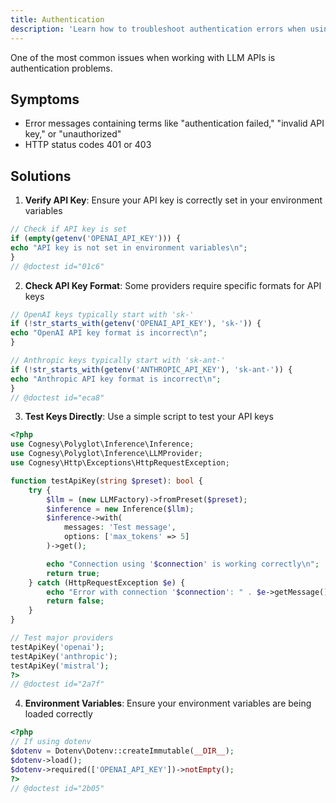 ```yaml
---
title: Authentication
description: 'Learn how to troubleshoot authentication errors when using Polyglot.'
---
```


One of the most common issues when working with LLM APIs is authentication problems.

## Symptoms

- Error messages containing terms like "authentication failed," "invalid API key," or "unauthorized"
- HTTP status codes 401 or 403

## Solutions

1. **Verify API Key**: Ensure your API key is correctly set in your environment variables
```php
// Check if API key is set
if (empty(getenv('OPENAI_API_KEY'))) {
echo "API key is not set in environment variables\n";
}
// @doctest id="01c6"
```

2. **Check API Key Format**: Some providers require specific formats for API keys
```php
// OpenAI keys typically start with 'sk-'
if (!str_starts_with(getenv('OPENAI_API_KEY'), 'sk-')) {
echo "OpenAI API key format is incorrect\n";
}

// Anthropic keys typically start with 'sk-ant-'
if (!str_starts_with(getenv('ANTHROPIC_API_KEY'), 'sk-ant-')) {
echo "Anthropic API key format is incorrect\n";
}
// @doctest id="eca8"
```

3. **Test Keys Directly**: Use a simple script to test your API keys

```php
<?php
use Cognesy\Polyglot\Inference\Inference;
use Cognesy\Polyglot\Inference\LLMProvider;
use Cognesy\Http\Exceptions\HttpRequestException;

function testApiKey(string $preset): bool {
    try {
        $llm = (new LLMFactory)->fromPreset($preset);
        $inference = new Inference($llm);
        $inference->with(
            messages: 'Test message',
            options: ['max_tokens' => 5]
        )->get();

        echo "Connection using '$connection' is working correctly\n";
        return true;
    } catch (HttpRequestException $e) {
        echo "Error with connection '$connection': " . $e->getMessage() . "\n";
        return false;
    }
}

// Test major providers
testApiKey('openai');
testApiKey('anthropic');
testApiKey('mistral');
?>
// @doctest id="2a7f"
```

4. **Environment Variables**: Ensure your environment variables are being loaded correctly
```php
<?php
// If using dotenv
$dotenv = Dotenv\Dotenv::createImmutable(__DIR__);
$dotenv->load();
$dotenv->required(['OPENAI_API_KEY'])->notEmpty();
?>
// @doctest id="2b05"
```
